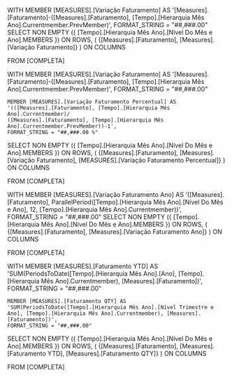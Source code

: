 WITH MEMBER [MEASURES].[Variação Faturamento] AS 
	'[Measures].[Faturamento]-([Measures].[Faturamento], [Tempo].[Hierarquia Mês Ano].Currentmember.PrevMember)',
	FORMAT_STRING = "##,###.00"
SELECT NON EMPTY
({
	[Tempo].[Hierarquia Mês Ano].[Nível Do Mês e Ano].MEMBERS
}) ON ROWS,
(
	{[Measures].[Faturamento], [Measures].[Variação Faturamento]}
) ON COLUMNS

FROM [COMPLETA]

WITH MEMBER [MEASURES].[Variação Faturamento] AS 
	'[Measures].[Faturamento]-([Measures].[Faturamento], [Tempo].[Hierarquia Mês Ano].Currentmember.PrevMember)',
	FORMAT_STRING = "##,###.00"

	MEMBER [MEASURES].[Variação Faturamento Percentual] AS 
	'(([Measures].[Faturamento], [Tempo].[Hierarquia Mês Ano].Currentmember)/
	([Measures].[Faturamento], [Tempo].[Hierarquia Mês Ano].Currentmember.PrevMember))-1',
	FORMAT_STRING = "##,###.00 %"
SELECT NON EMPTY
({
	[Tempo].[Hierarquia Mês Ano].[Nível Do Mês e Ano].MEMBERS
}) ON ROWS,
(
	{[Measures].[Faturamento], [Measures].[Variação Faturamento], [MEASURES].[Variação Faturamento Percentual]}
) ON COLUMNS

FROM [COMPLETA]

WITH MEMBER [MEASURES].[Variação Faturamento Ano] AS 
	'([Measures].[Faturamento], ParallelPeriod([Tempo].[Hierarquia Mês Ano].[Nível Do Mês e Ano], 12, [Tempo].[Hierarquia Mês Ano].Currentmember))',
	FORMAT_STRING = "##,###.00"
SELECT NON EMPTY
({
	[Tempo].[Hierarquia Mês Ano].[Nível Do Mês e Ano].MEMBERS
}) ON ROWS,
(
	{[Measures].[Faturamento], [Measures].[Variação Faturamento Ano]}
) ON COLUMNS

FROM [COMPLETA]

WITH MEMBER [MEASURES].[Faturamento YTD] AS 
	'SUM(PeriodsToDate([Tempo].[Hierarquia Mês Ano].[Ano], [Tempo].[Hierarquia Mês Ano].Currentmember), [Measures].[Faturamento])',
	FORMAT_STRING = "##,###.00"

	MEMBER [MEASURES].[Faturamento QTY] AS 
	'SUM(PeriodsToDate([Tempo].[Hierarquia Mês Ano].[Nível Trimestre e Ano], [Tempo].[Hierarquia Mês Ano].Currentmember), [Measures].[Faturamento])',
	FORMAT_STRING = "##,###.00"
SELECT NON EMPTY
({
	[Tempo].[Hierarquia Mês Ano].[Nível Do Mês e Ano].MEMBERS
}) ON ROWS,
(
	{[Measures].[Faturamento], [Measures].[Faturamento YTD], [Measures].[Faturamento QTY]}
) ON COLUMNS

FROM [COMPLETA]